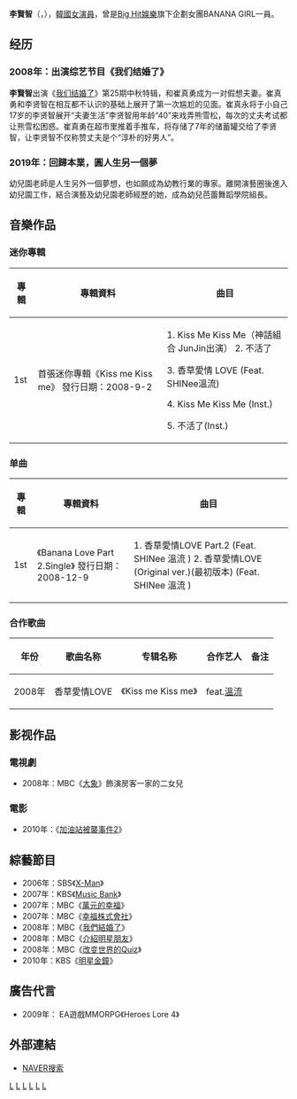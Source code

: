 {{藝人
|姓名 = 李賢智
|類型 = 女演員
|圖片 =
|圖片尺寸 =
|圖片簡介 =
|本名 = 
|外文名 = 이현지
|外文 = ko
|羅馬拼音 =Lee Hyun Ji
|英文名 =
|暱稱 =
|其他藝名 =
|國籍 = {{KOR}}
|民族 =  
|籍貫 =
|出生日期 = {{Birth date and age|1987|1|19}}
|出生地點 = {{KOR}}
|逝世日期 =
|逝世地點 =
|職業 = [[歌手|歌手]].[[演員|演員]].[[模特兒|模特兒]]
|語言 = [[韓語|韓語]]
|教育程度 = 世華女子高中.國際大學嬰幼兒保育科
|宗教信仰 =
|出道地點 = {{KOR}}[[首爾特別市|首爾特別市]]
|出道作 = Banana Girl 3輯《Chocolate》
|出道日期 = 2007年
|代表作 =
|活躍年代 = 
|唱片公司 =
|經紀公司 = [[STARSHIP_Entertainment|STARSHIP Entertainment]]
|網站 =
|相關團體 =BANANA GIRL
|獎項 =
|IMDb =
|現任成員 =
|過往成員 =
|音樂專輯 =
|電影 =
|主持節目 =
|電視劇 =
|廣播劇 =
|舞台劇 =
|書籍 =
}}

'''李賢智'''（{{lang-ko|'''이현지'''}}，{{bd|1987年|1月19日}}），[[韓國|韓國]][[女演員|女演員]]，曾是[[Big_Hit娛樂|Big Hit娛樂]]旗下企劃女團BANANA GIRL一員。

== 经历 ==

===  2008年：出演综艺节目《我们结婚了》  ===
'''李賢智'''出演《[[我們結婚了|我们结婚了]]》第25期中秋特辑，和崔真勇成为一对假想夫妻。崔真勇和李贤智在相互都不认识的基础上展开了第一次尴尬的见面。崔真永将于小自己17岁的李贤智展开“夫妻生活”李贤智用年龄“40”来戏弄熊雪松，每次的丈夫考试都让熊雪松困惑。崔真勇在超市里推着手推车，将存储了7年的储蓄罐交给了李贤智，让李贤智不仅称赞丈夫是个“淳朴的好男人”。

=== 2019年：回歸本業，圓人生另一個夢===
幼兒園老師是人生另外一個夢想，也如願成為幼教行業的專家。離開演藝圈後進入幼兒園工作，結合演藝及幼兒園老師經歷的她，成為幼兒芭蕾舞蹈學院組長。

== 音樂作品 ==

=== 迷你專輯 ===
{| class="wikitable mw-collapsible"
!'''專輯'''
!'''專輯資料'''
!'''曲目'''
|-
|1st
|首張迷你專輯《Kiss me Kiss me》
發行日期：2008-9-2
|1.  Kiss Me Kiss Me（神話組合 JunJin出演）
2. 不活了

3. 香草愛情 LOVE (Feat. SHINee溫流)

4. Kiss Me Kiss Me (Inst.)

5. 不活了(Inst.)
|}

=== 单曲 ===
{| class="wikitable"
!'''專輯'''
!'''專輯資料'''
!'''曲目'''
|-
|1st
|《Banana Love Part 2.Single》
發行日期：2008-12-9 
|1. 香草愛情LOVE Part.2 (Feat. SHINee 溫流 )
2. 香草愛情LOVE (Original ver.)(最初版本) (Feat. SHINee 溫流 )
|}

=== 合作歌曲 ===
{| class="wikitable"
!'''年份'''
!'''歌曲名称'''
!'''专辑名称'''
!'''合作艺人'''
!备注
|-
|2008年
|香草愛情LOVE
|《Kiss me Kiss me》
|feat.[[溫流_(韓國)|溫流]]
|
|}

== 影视作品 ==

=== 電視劇 ===
* 2008年：MBC《[[大象(電視劇)|大象]]》飾演房客一家的二女兒
=== 電影 ===
*2010年：《[[加油站被襲事件2|加油站被襲事件2]]》
== 綜藝節目 ==
* 2006年：SBS《[[X-Man|X-Man]]》
* 2007年：KBS《[[Music_Bank|Music Bank]]》
* 2007年：MBC《[[萬元的幸福|萬元的幸福]]》
* 2007年：MBC《[[幸福株式會社|幸福株式會社]]》
* 2008年：MBC《[[我們結婚了|我們結婚了]]》
* 2008年：MBC《[[介紹明星朋友|介紹明星朋友]]》
* 2008年：MBC《[[改变世界的Quiz|改变世界的Quiz]]》
* 2010年：KBS《[[明星金鐘|明星金鐘]]》
== 廣告代言 ==
*2009年： EA遊戲MMORPG《Heroes Lore 4》
== 外部連結 ==
*[http://search.naver.com/search.naver?sm=tab_hty.top&where=nexearch&ie=utf8&query=%ED%95%9C%EC%9C%A0%EC%9D%B4&x=34&y=23 NAVER搜索] {{Wayback|url=http://search.naver.com/search.naver?sm=tab_hty.top&where=nexearch&ie=utf8&query=%ED%95%9C%EC%9C%A0%EC%9D%B4&x=34&y=23 |date=20190701093209 }}{{ko}}

[[Category:韓國女歌手|L]]
[[Category:韓國流行音樂歌手|L]]
[[Category:韓語流行音樂歌手|L]]
[[Category:韓國電視演員|L]]
[[Category:韓國女性模特兒|L]]
[[Category:李姓|L]]